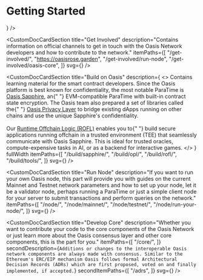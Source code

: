 
# Getting Started

<div className='homepage-container'>
    <CustomDocCardSection
  title="Use Oasis"
  description="This introductory part contains general overview of the Oasis Network such as
the distinction between the consensus layer and different ParaTimes. It
also covers wallets and other tools for managing your assets across the Oasis
chains and how to use unique Oasis features."
  itemPaths={[
    "/general/oasis-network/",
    "/general/manage-tokens/",
    "/general/manage-tokens/cli/",
  ]}
  svg={
    <OasisSvg className="animatedSvg" />
  }
/>

<CustomDocCardSection
  title="Get Involved"
  description="Contains information on official channels to get in touch with the Oasis Network developers and how to contribute to the network."
  itemPaths={[
    "/get-involved/",
    "https://oasisrose.garden",
    "/get-involved/run-node",
    "/get-involved/oasis-core",
  ]}
  svg={<GetInvolvedSvg className="animatedSvg" />}
/>

<CustomDocCardSection
  title="Build on Oasis"
  description={
    <>
      Contains learning material for the smart contract developers. Since the
      Oasis platform is best known for confidentiality, the most notable
      ParaTime is <a href="/build/sapphire/">Oasis Sapphire</a>, an{" "}
      EVM-compatible ParaTime with built-in contract state encryption. The Oasis
      team also prepared a set of libraries called the{" "}
      <a href="/build/opl/">Oasis Privacy Layer</a> to bridge existing dApps
      running on other chains and use the unique Sapphire's confidentiality.
      <br />
      <br />
      Our <a href="/build/rofl/">Runtime Offchain Logic (ROFL)</a> enables you to{" "}
      build secure applications running offchain in a trusted environment (TEE) that
      seamlessly communicate with Oasis Sapphire. This is ideal for trusted oracles,
      compute-expensive tasks in AI, or as a backend for interactive games.
    </>
  }
  fullWidth
  itemPaths={[
    "/build/sapphire/",
    "/build/opl/",
    "/build/rofl/",
    "/build/tools/",
  ]}
  svg={<BuildSvg className="animatedSvg" />}
/>

<CustomDocCardSection
  title="Run Node"
  description="If you want to run your own Oasis node, this part will provide you with guides on the current Mainnet and Testnet network parameters and how to set up your node, let it be a validator node, perhaps running a ParaTime or just a simple client node for your server to submit transactions and perform queries on the network."
  itemPaths={[
    "/node/",
    "/node/mainnet/",
    "/node/testnet/",
    "/node/run-your-node/",
  ]}
  svg={<NodeseSvg className="animatedSvg" />}
/>

<CustomDocCardSection
  title="Develop Core"
  description="Whether you want to contribute your code to the core components of the Oasis Network or just learn more about the Oasis consensus layer and other core components, this is the part for you."
  itemPaths={[
    "/core/",
  ]}
  secondDescription={`Additions or changes to the interoperable Oasis network components are always made with consensus. Similar to the Ethereum's ERC/EIP mechanism Oasis follows formal Architectural Decision Records (ADRs) which are first proposed, voted on and finally implemented, if accepted.`}
  secondItemPaths={[
    "/adrs",
  ]}
  svg={<DevelopCoreSvg className="animatedSvg" />}
/>
</div>
